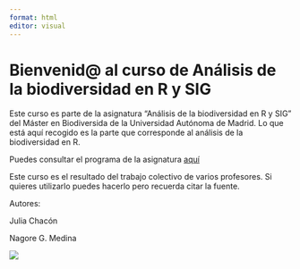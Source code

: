 ```yaml
---
format: html
editor: visual
---
```


# Bienvenid\@ al curso de Análisis de la biodiversidad en R y SIG

Este curso es parte de la asignatura "Análisis de la biodiversidad en R y SIG" del Máster en Biodiversida de la Universidad Autónoma de Madrid. Lo que está aquí recogido es la parte que corresponde al análisis de la biodiversidad en R.

Puedes consultar el programa de la asignatura [aquí](https://secretaria-virtual.uam.es/doa/consultaPublica/look%5Bconpub%5DBuscarPubGuiaDocAs?entradaPublica=true&idiomaPais=es.ES&_anoAcademico=2022&_centro=104&_planEstudio=768)

Este curso es el resultado del trabajo colectivo de varios profesores. Si quieres utilizarlo puedes hacerlo pero recuerda citar la fuente.

Autores:

Julia Chacón

Nagore G. Medina

![](images/Imagen0_Bienvenida.png)
